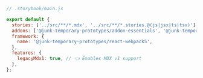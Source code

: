 ```js
// .storybook/main.js

export default {
  stories: ['../src/**/*.mdx', '../src/**/*.stories.@(js|jsx|ts|tsx)'],
  addons: ['@junk-temporary-prototypes/addon-essentials', '@junk-temporary-prototypes/addon-interactions'],
  framework: {
    name: '@junk-temporary-prototypes/react-webpack5',
  },
  features: {
    legacyMdx1: true, // 👈 Enables MDX v1 support
  },
};
```
